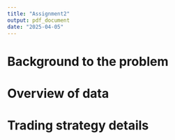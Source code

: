 ---
title: "Assignment2"
output: pdf_document
date: "2025-04-05"
---

# Background to the problem

# Overview of data

# Trading strategy details

```{R}

```
